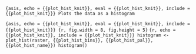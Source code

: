 ```{asis, echo = {{plot_hist_knit}}, eval = {{plot_hist_knit}}, include = {{plot_hist_knit}}}
Plots the data as a histogram
```

```{asis, echo = {{plot_hist_knit}}, eval = {{plot_hist_knit}}, include = {{plot_hist_knit}}}
{r, fig.width = 8, fig.height = 5}
```
```{r, echo = {{plot_hist_knit}}, include = {{plot_hist_knit}}}
histogram <- plot_hist(raster, {{plot_hist_bins}}, {{plot_hist_pal}}, {{plot_hist_name}})
histogram()
```
